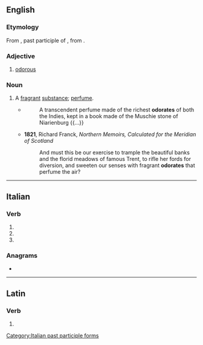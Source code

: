 ==English==

===Etymology===
From {{etyl|la|en}} {{lena}} {{m|la|odoratus}}, past participle of {{m|la|odorare||to perfume}}, from {{m|la|odor||odor}}.

===Adjective===
{{en-adj}}

# {{lb|en|obsolete}} [[odorous]]
#: {{rfquotek|Francis Bacon}}

===Noun===
{{en-noun}}

# {{lb|en|obsolete}} A [[fragrant]] [[substance]]; [[perfume]].
#* {{w|Sir Thomas Browne}}
#*: A transcendent perfume made of the richest '''odorates''' of both the Indies, kept in a book made of the Muschie stone of Niarienburg {{...}}
#* '''1821''', Richard Franck, ''Northern Memoirs, Calculated for the Meridian of Scotland''
#*: And must this be our exercise to trample the beautiful banks and the florid meadows of famous Trent, to rifle her fords for diversion, and sweeten our senses with fragrant '''odorates''' that perfume the air?

----

==Italian==

===Verb===
{{head|it|verb form}}

# {{inflection of|odorare||2|p|pres|indc|lang=it}}
# {{inflection of|odorare||2|p|impr|lang=it}}
# {{feminine plural of|odorato|lang=it}}

===Anagrams===
* {{l|it|Teodora}}

[[Category:Italian past participle forms]]

----

==Latin==

===Verb===
{{la-verb-form|odōrāte}}

# {{inflection of|odōrō||2|p|pres|actv|impr|lang=la}}